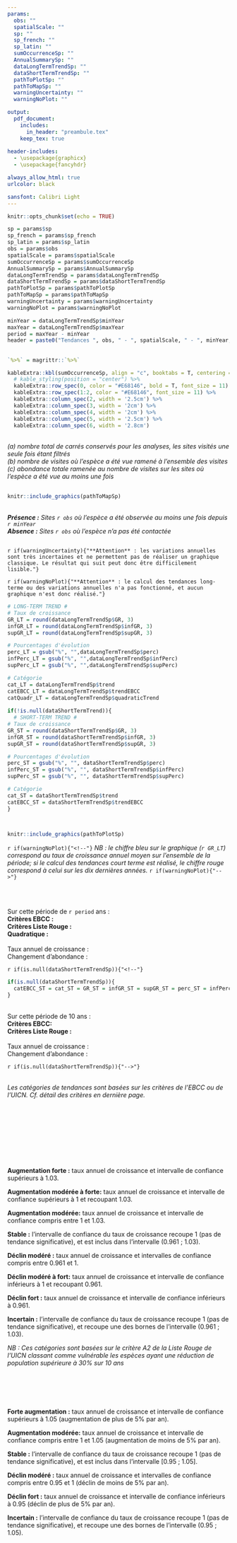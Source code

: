 ```yaml
---
params:
  obs: ""
  spatialScale: ""
  sp: ""
  sp_french: ""
  sp_latin: ""
  sumOccurrenceSp: ""
  AnnualSummarySp: ""
  dataLongTermTrendSp: ""
  dataShortTermTrendSp: ""
  pathToPlotSp: ""
  pathToMapSp: ""
  warningUncertainty: ""
  warningNoPlot: ""

output: 
  pdf_document:
    includes:
      in_header: "preambule.tex"
    keep_tex: true
    
header-includes:
  - \usepackage{graphicx}
  - \usepackage{fancyhdr}

always_allow_html: true
urlcolor: black

sansfont: Calibri Light
---
```


```r
knitr::opts_chunk$set(echo = TRUE)
```

```r
sp = params$sp 
sp_french = params$sp_french 
sp_latin = params$sp_latin 
obs = params$obs
spatialScale = params$spatialScale
sumOccurrenceSp = params$sumOccurrenceSp
AnnualSummarySp = params$AnnualSummarySp
dataLongTermTrendSp = params$dataLongTermTrendSp
dataShortTermTrendSp = params$dataShortTermTrendSp
pathToPlotSp = params$pathToPlotSp
pathToMapSp = params$pathToMapSp
warningUncertainty = params$warningUncertainty
warningNoPlot = params$warningNoPlot

```

```r
minYear = dataLongTermTrendSp$minYear
maxYear = dataLongTermTrendSp$maxYear
period = maxYear - minYear
header = paste0("Tendances ", obs, " - ", spatialScale, " - ", minYear, "/", maxYear)

```

```{=tex}
\pagestyle{fancy}
\renewcommand{\headrulewidth}{0pt}
\fancyhead[L]{\large\textcolor{gray}{{\itshape `r header`}}}
\fancyhead[R]{}
\fancyhead[C]{}
```
::: {.OrangeLargeBox data-latex=""}
# \textcolor{myorange}{`r sp_french`} \textcolor{myorange}{-} \textcolor{myorange}{`r sp_latin`}
:::

## \textcolor{myorange}{Données : quelques chiffres clés}

```r
`%>%` = magrittr::`%>%`

kableExtra::kbl(sumOccurrenceSp, align = "c", booktabs = T, centering = T) %>%
  # kable_styling(position = "center") %>%
  kableExtra::row_spec(0, color = "#E68146", bold = T, font_size = 11) %>%
  kableExtra::row_spec(1:2, color = "#E68146", font_size = 11) %>%
  kableExtra::column_spec(2, width = '2.5cm') %>%
  kableExtra::column_spec(3, width = '2cm') %>%
  kableExtra::column_spec(4, width = '2cm') %>%
  kableExtra::column_spec(5, width = '2.5cm') %>%
  kableExtra::column_spec(6, width = '2.8cm')

```

\
*(a) nombre total de carrés conservés pour les analyses, les sites visités une seule fois étant filtrés*\
*(b) nombre de visites où l'espèce a été vue ramené à l'ensemble des visites*\
*(c) abondance totale ramenée au nombre de visites sur les sites où l'espèce a été vue au moins une fois*

## \textcolor{myorange}{Répartition spatiale depuis `r minYear`}

```r
knitr::include_graphics(pathToMapSp)


```
\
***Présence :** Sites `r obs` où l'espèce a été observée au moins une fois depuis `r minYear`*\
***Absence :** Sites `r obs` où l'espèce n'a pas été contactée*

\newpage

## \textcolor{myorange}{Tendance temporelle depuis `r minYear`}

`r if(warningUncertainty){"**Attention** : les variations annuelles sont très incertaines et ne permettent pas de réaliser un graphique classique. Le résultat qui suit peut donc être difficilement lisible."}`

`r if(warningNoPlot){"**Attention** : le calcul des tendances long-terme ou des variations annuelles n'a pas fonctionné, et aucun graphique n'est donc réalisé."}`

```r
# LONG-TERM TREND #
# Taux de croissance
GR_LT = round(dataLongTermTrendSp$GR, 3)
infGR_LT = round(dataLongTermTrendSp$infGR, 3)
supGR_LT = round(dataLongTermTrendSp$supGR, 3)

# Pourcentages d'évolution
perc_LT = gsub("%", "",dataLongTermTrendSp$perc)
infPerc_LT = gsub("%", "",dataLongTermTrendSp$infPerc)
supPerc_LT = gsub("%", "",dataLongTermTrendSp$supPerc)

# Catégorie
cat_LT = dataLongTermTrendSp$trend
catEBCC_LT = dataLongTermTrendSp$trendEBCC
catQuadr_LT = dataLongTermTrendSp$quadraticTrend
  
if(!is.null(dataShortTermTrend)){
  # SHORT-TERM TREND #
# Taux de croissance
GR_ST = round(dataShortTermTrendSp$GR, 3)
infGR_ST = round(dataShortTermTrendSp$infGR, 3)
supGR_ST = round(dataShortTermTrendSp$supGR, 3)

# Pourcentages d'évolution
perc_ST = gsub("%", "", dataShortTermTrendSp$perc)
infPerc_ST = gsub("%", "", dataShortTermTrendSp$infPerc)
supPerc_ST = gsub("%", "", dataShortTermTrendSp$supPerc)

# Catégorie
cat_ST = dataShortTermTrendSp$trend
catEBCC_ST = dataShortTermTrendSp$trendEBCC
}

  
```

```r
knitr::include_graphics(pathToPlotSp)
```

`r if(warningNoPlot){"<!--"}` *NB : le chiffre bleu sur le graphique (`r GR_LT`) correspond au taux de croissance annuel moyen sur l'ensemble de la période; si le calcul des tendances court terme est réalisé, le chiffre rouge correspond à celui sur les dix dernières années.* `r if(warningNoPlot){"-->"}`

\

::: {.cols data-latex=""}
::: {.col data-latex="{0.499\\textwidth}"}
::: {.OrangeMediumBox data-latex=""}
\large \textcolor{myorange}{Long terme (`r minYear` - `r maxYear`)}\
\normalsize Sur cette période de `r period` ans :\
**Critères EBCC :** \textcolor{myorange}{`r catEBCC_LT`}\
**Critères Liste Rouge :** \textcolor{myorange}{`r cat_LT`}\
**Quadratique :** \textcolor{myorange}{`r catQuadr_LT`}\
\
Taux annuel de croissance : \textcolor{myorange}{`r GR_LT` [`r infGR_LT` ; `r supGR_LT`]}\
Changement d'abondance : \textcolor{myorange}{`r perc_LT`\% [`r infPerc_LT`\% ; `r supPerc_LT`\%]}
:::
:::

::: {.col data-latex="{0.002\\textwidth}"}
\textcolor{white}{a}
:::

`r if(is.null(dataShortTermTrendSp)){"<!--"}`

```r
if(is.null(dataShortTermTrendSp)){
  catEBCC_ST = cat_ST = GR_ST = infGR_ST = supGR_ST = perc_ST = infPerc_ST = supPerc_ST = NULL
} 
```
::: {.col data-latex="{0.499\\textwidth}"}
::: {.OrangeMediumBox data-latex=""}
\large \textcolor{myorange}{Court terme (`r maxYear - 9` - `r maxYear`)}\
\normalsize Sur cette période de 10 ans :\
**Critères EBCC:** \textcolor{myorange}{`r catEBCC_ST`}\
**Critères Liste Rouge :** \textcolor{myorange}{`r cat_ST`}\
\
Taux annuel de croissance : \textcolor{myorange}{`r GR_ST` [`r infGR_ST` ; `r supGR_ST`]}\
Changement d'abondance : \textcolor{myorange}{`r perc_ST`\% [`r infPerc_ST`\% ; `r supPerc_ST`\%]}
:::
:::

`r if(is.null(dataShortTermTrendSp)){"-->"}`
:::
\
*Les catégories de tendances sont basées sur les critères de l'EBCC ou de l'UICN. Cf. détail des critères en dernière page.*
\
\
\
\begin{minipage}{\textwidth}
Table des occurrences annuelles (nombre de sites où l'espèce a été observée) et des abondances annuelles (nombre d'individus contactés dans l'ensemble des sites). Le nombre total de carrés correspond aux carrés conservés pour les analyses, les sites visités une seule fois étant filtrés.
```r
`%>%` = magrittr::`%>%`

kableExtra::kbl(AnnualSummarySp, align = "c", booktabs = T, centering = T, longtable = TRUE) %>%
  kableExtra::row_spec(0, color = "#E68146", bold = T, font_size = 11) %>%
  kableExtra::row_spec(1:nrow(AnnualSummarySp), color = "#E68146", font_size = 11) %>%
  kableExtra::column_spec(2, width = '2.5cm') %>%
  kableExtra::column_spec(3, width = '2.5cm') %>%
    kableExtra::column_spec(4, width = '2.5cm')


```
\end{minipage}

\newpage

## \textcolor{myorange}{Détail des critères de classification}\

:::: {.OrangeGroupBox data-latex=""}
\large \textcolor{myorange}{Classification "Liste Rouge" }\
\normalsize
\

**Augmentation forte :** taux annuel de croissance et intervalle de confiance supérieurs à 1.03.\

**Augmentation modérée à forte:** taux annuel de croissance et intervalle de confiance supérieurs à 1 et recoupant 1.03. \

**Augmentation modérée:**  taux annuel de croissance et intervalle de confiance compris entre 1 et 1.03.\

**Stable :**  l'intervalle de confiance du taux de croissance recoupe 1 (pas de tendance significative), et est inclus dans l'intervalle (0.961 ; 1.03). \

**Déclin modéré :**  taux annuel de croissance et intervalles de confiance compris entre 0.961 et 1. \

**Déclin modéré à fort:**  taux annuel de croissance et intervalle de confiance inférieurs à 1 et recoupant 0.961. \

**Déclin fort :**  taux annuel de croissance et intervalle de confiance inférieurs à 0.961.\

**Incertain :**   l'intervalle de confiance du taux de croissance recoupe 1 (pas de tendance significative), et recoupe une des bornes de l'intervalle (0.961 ; 1.03). \

*NB : Ces catégories sont basées sur le critère A2 de la Liste Rouge de l'UICN classant comme vulnérable les espèces ayant une réduction de population supérieure à 30% sur 10 ans*

::::
\

:::: {.OrangeGroupBox data-latex=""}
\large \textcolor{myorange}{Classification "EBCC"}\
\normalsize
\

**Forte augmentation :** taux annuel de croissance et intervalle de confiance supérieurs à 1.05 (augmentation de plus de 5% par an).\

**Augmentation modérée:**  taux annuel de croissance et intervalle de confiance compris entre 1 et 1.05 (augmentation de moins de 5% par an).\

**Stable :**  l'intervalle de confiance du taux de croissance recoupe 1 (pas de tendance significative), et est inclus dans l'intervalle [0.95 ; 1.05]. \

**Déclin modéré :**  taux annuel de croissance et intervalles de confiance compris entre 0.95 et 1 (déclin de moins de 5% par an). \

**Déclin fort :**  taux annuel de croissance et intervalle de confiance inférieurs à 0.95 (déclin de plus de 5% par an).\

**Incertain :**   l'intervalle de confiance du taux de croissance recoupe 1 (pas de tendance significative), et recoupe une des bornes de l'intervalle (0.95 ; 1.05). \

::::
